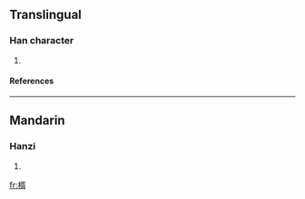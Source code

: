 ==Translingual==
===Han character===
{{Han char|rn=75|rad=木|as=09|sn=13|four=4792<sub>7</sub>|canj=木弓人月 (DNOB)}}
# {{defn|Han|sort=木09}}
====References====
{{Han ref|kx=0538.270|dkj=15109|dj=0926.090|hdz=21257.070|uh=6948|ud=26952|bh=DDD7|bd=56791}}

----
==Mandarin==
===Hanzi===
{{cmn-hanzi|pin=[[xū]] ([[xu1]])|wg=hsü<sup>1</sup>}}
# {{defn|Mandarin}}

[[fr:楈]]